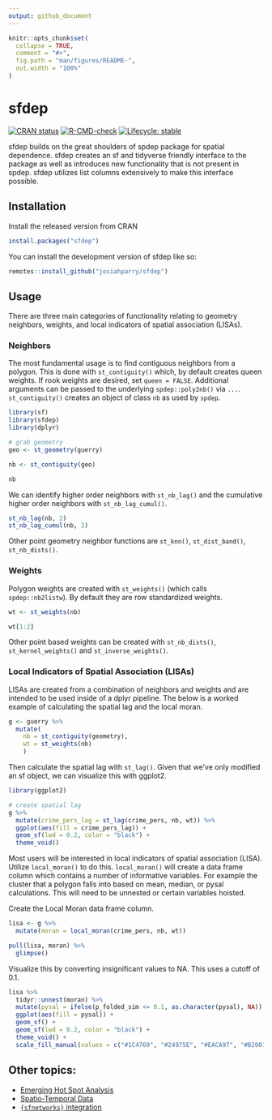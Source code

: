 ```yaml
---
output: github_document
---
```


<!-- README.md is generated from README.Rmd. Please edit that file -->

```r
knitr::opts_chunk$set(
  collapse = TRUE,
  comment = "#>",
  fig.path = "man/figures/README-",
  out.width = "100%"
)
```

# sfdep

<!-- badges: start -->
[![CRAN status](https://www.r-pkg.org/badges/version/sfdep)](https://CRAN.R-project.org/package=sfdep)
[![R-CMD-check](https://github.com/JosiahParry/sfdep/actions/workflows/R-CMD-check.yaml/badge.svg)](https://github.com/JosiahParry/sfdep/actions/workflows/R-CMD-check.yaml)
[![Lifecycle: stable](https://img.shields.io/badge/lifecycle-stable-brightgreen.svg)](https://lifecycle.r-lib.org/articles/stages.html#stable)
<!-- badges: end -->

sfdep builds on the great shoulders of spdep package for spatial dependence. sfdep creates an sf and tidyverse friendly interface to the package as well as introduces new functionality that is not present in spdep. sfdep utilizes list columns extensively to make this interface possible. 

## Installation

Install the released version from CRAN 

```r
install.packages("sfdep")
```

You can install the development version of sfdep like so:

``` r
remotes::install_github("josiahparry/sfdep")
```

## Usage

There are three main categories of functionality relating to geometry neighbors, weights, and local indicators of spatial association (LISAs). 

### Neighbors

The most fundamental usage is to find contiguous neighbors from a polygon. This is done with `st_contiguity()` which, by default creates queen weights. If rook weights are desired, set `queen = FALSE`. Additional arguments can be passed to the underlying `spdep::poly2nb()` via `...`. `st_contiguity()` creates an object of class `nb` as used by `spdep`. 

```r
library(sf)
library(sfdep)
library(dplyr)

# grab geometry
geo <- st_geometry(guerry)

nb <- st_contiguity(geo)

nb
```

We can identify higher order neighbors with `st_nb_lag()` and the cumulative higher order neighbors with `st_nb_lag_cumul()`.

```r
st_nb_lag(nb, 2)
st_nb_lag_cumul(nb, 2)
```

Other point geometry neighbor functions are `st_knn()`, `st_dist_band()`, `st_nb_dists()`. 


### Weights


Polygon weights are created with `st_weights()` (which calls `spdep::nb2listw`). By default they are row standardized weights. 

```r
wt <- st_weights(nb)

wt[1:2]
```

Other point based weights can be created with `st_nb_dists()`,  `st_kernel_weights()` and `st_inverse_weights()`.


### Local Indicators of Spatial Association (LISAs)

LISAs are created from a combination of neighbors and weights and are intended to be used inside of a dplyr pipeline. The below is a worked example of calculating the spatial lag and the local moran.

```r
g <- guerry %>% 
  mutate(
    nb = st_contiguity(geometry),
    wt = st_weights(nb)
    )
```

Then calculate the spatial lag with `st_lag()`. Given that we've only modified an sf object, we can visualize this with ggplot2.

```r
library(ggplot2)

# create spatial lag
g %>% 
  mutate(crime_pers_lag = st_lag(crime_pers, nb, wt)) %>% 
  ggplot(aes(fill = crime_pers_lag)) + 
  geom_sf(lwd = 0.2, color = "black") +
  theme_void()
```

Most users will be interested in local indicators of spatial association (LISA). Utilize `local_moran()` to do this. `local_moran()` will create a data frame column which contains a number of informative variables. For example the cluster that a polygon falls into based on mean, median, or pysal calculations. This will need to be unnested or certain variables hoisted.

Create the Local Moran data frame column.

```r
lisa <- g %>% 
  mutate(moran = local_moran(crime_pers, nb, wt))

pull(lisa, moran) %>% 
  glimpse()
```

Visualize this by converting insignificant values to NA. This uses a cutoff of 0.1.

```r
lisa %>% 
  tidyr::unnest(moran) %>% 
  mutate(pysal = ifelse(p_folded_sim <= 0.1, as.character(pysal), NA)) |> 
  ggplot(aes(fill = pysal)) +
  geom_sf() +
  geom_sf(lwd = 0.2, color = "black") +
  theme_void() +
  scale_fill_manual(values = c("#1C4769", "#24975E", "#EACA97", "#B20016"))
```

## Other topics: 

* [Emerging Hot Spot Analysis](https://sfdep.josiahparry.com/articles/understanding-emerging-hotspots.html#using-emerging_hotspot_analysis)
* [Spatio-Temporal Data](https://sfdep.josiahparry.com/articles/spacetime-s3.html)
* [`{sfnetworks}` integration](https://sfdep.josiahparry.com/reference/index.html#networks)

<!-- ## Neighbor apply function -->

<!-- In the case that you want to create custom local level metrics, you can do so with the function `st_nb_apply()`. This provides a purrr like interface to do calculation on an observation $x_{i}$ using it's neighbors, $x_{ij}$, and their respective weights $w_{ij}$. In the formula syntax utilize `.xij`, `.nb` and `.wt` for these values respectively. We can specify the type of output with the suffix argument. By default this will be `"dbl"`. These can be any purrr sufix. To get the default list output use `"list"`.  -->

<!-- For example  -->

<!-- ```{r} -->
<!-- g %>%  -->
<!--   transmute(x = st_nb_apply(crime_pers, nb, wt,  -->
<!--                             .f = function(.xij, .wt, ...) sum((.xij - crime_pers)^2) / (length(.wt) + 1), suffix = "dbl")) -->
<!-- ``` -->
